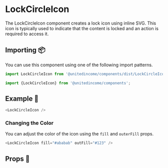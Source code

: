
# LockCircleIcon

The LockCircleIcon component creates a lock icon using inline SVG. This icon is typically used to indicate that the content is locked and an action is required to access it.

## Importing 📦

You can use this component using one of the following import patterns.

```javascript
import LockCircleIcon from '@unitedincome/components/dist/LockCircleIcon';
```

```javascript
import {LockCircleIcon} from '@unitedincome/components';
```

## Example 🚀

<Preview>
  <LockCircleIcon />
</Preview>

```javascript
<LockCircleIcon />
```

### Changing the Color

You can adjust the color of the icon using the `fill` and `outerFill` props.

<Preview>
  <LockCircleIcon fill="#ababab" outerFill="#123" />
</Preview>

```javascript
<LockCircleIcon fill="#ababab" outFill="#123" />
```

## Props 🔧

<Props of={LockCircleIcon} />
